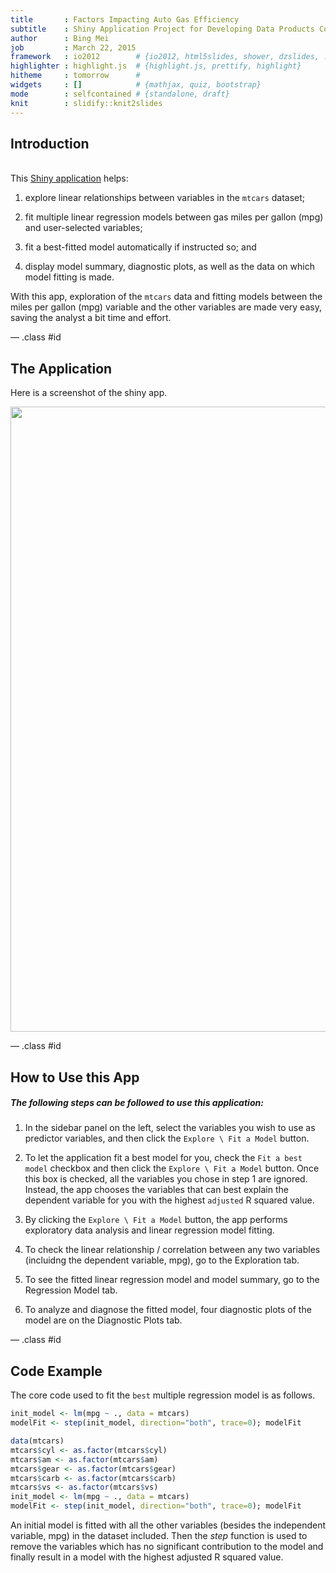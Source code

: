 ```yaml
---
title       : Factors Impacting Auto Gas Efficiency
subtitle    : Shiny Application Project for Developing Data Products Course
author      : Bing Mei
job         : March 22, 2015
framework   : io2012        # {io2012, html5slides, shower, dzslides, ...}
highlighter : highlight.js  # {highlight.js, prettify, highlight}
hitheme     : tomorrow      # 
widgets     : []            # {mathjax, quiz, bootstrap}
mode        : selfcontained # {standalone, draft}
knit        : slidify::knit2slides
---
```


## Introduction
<br>
This [Shiny application](https://bmei.shinyapps.io/Project/) helps:

1. explore linear relationships between variables in the `mtcars` dataset;

2. fit multiple linear regression models between gas miles per gallon (mpg) and user-selected variables;

3. fit a best-fitted model automatically if instructed so; and

4. display model summary, diagnostic plots, as well as the data on which model fitting is made.

With this app, exploration of the `mtcars` data and fitting models between the miles per gallon (mpg) variable and the other variables are made very easy, saving the analyst a bit time and effort. 

--- .class #id 

## The Application

Here is a screenshot of the shiny app.

<img src="mtcars_app.png" width=1000>

--- .class #id

## How to Use this App

##### The following steps can be followed to use this application:

1. In the sidebar panel on the left, select the variables you wish to use as predictor variables, and then click the `Explore \ Fit a Model` button.

2. To let the application fit a best model for you, check the `Fit a best model` checkbox and then click
the `Explore \ Fit a Model` button. Once this box is checked, all the variables you chose in step 1 are ignored. Instead, the app chooses the variables that can best explain the dependent variable for you with the highest `adjusted` R squared value.

3. By clicking the `Explore \ Fit a Model` button, the app performs exploratory data analysis and linear regression model fitting.

4. To check the linear relationship / correlation between any two variables (incluidng the dependent variable, mpg), go to the Exploration tab.
5. To see the fitted linear regression model and model summary, go to the Regression Model tab.
6. To analyze and diagnose the fitted model, four diagnostic plots of the model are on the Diagnostic Plots tab.

--- .class #id

## Code Example

The core code used to fit the `best` multiple regression model is as follows.

```r
init_model <- lm(mpg ~ ., data = mtcars)
modelFit <- step(init_model, direction="both", trace=0); modelFit
```
```r
data(mtcars)
mtcars$cyl <- as.factor(mtcars$cyl)
mtcars$am <- as.factor(mtcars$am)
mtcars$gear <- as.factor(mtcars$gear)
mtcars$carb <- as.factor(mtcars$carb)
mtcars$vs <- as.factor(mtcars$vs)
init_model <- lm(mpg ~ ., data = mtcars)
modelFit <- step(init_model, direction="both", trace=0); modelFit
```


An initial model is fitted with all the other variables (besides the independent variable, mpg) in the dataset included.  Then the <em>step</em> function is used to remove the variables which has no significant contribution to the model and finally result in a model with the highest adjusted R squared value.
